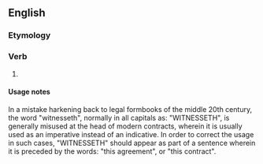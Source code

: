 ==English==

===Etymology===
{{suffix|en|witness|eth|nocat=1}}

===Verb===
{{head|en|verb form}}

# {{en-archaic third-person singular of|witness}}
#: {{syn|en|witnesses}}

====Usage notes====
In a mistake harkening back to legal formbooks of the middle 20th century, the word "witnesseth", normally in all capitals as: "WITNESSETH", is generally misused at the head of modern contracts, wherein it is usually used as an imperative instead of an indicative. In order to correct the usage in such cases, "WITNESSETH" should appear as part of a sentence wherein it is preceded by the words: "this agreement", or "this contract".